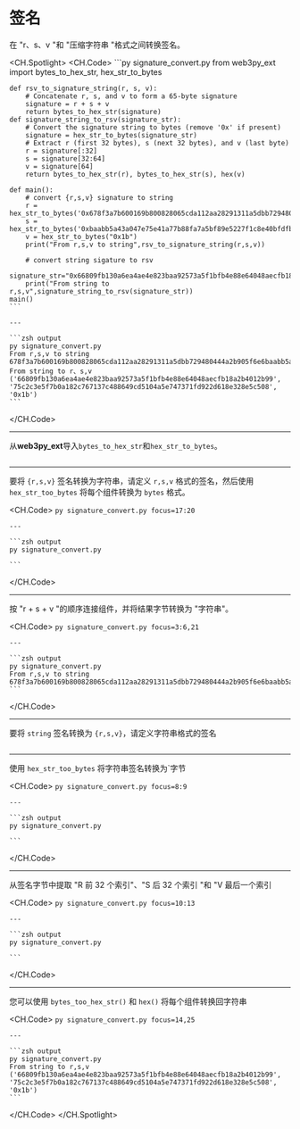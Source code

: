 # 签名

在 "r、s、v "和 "压缩字符串 "格式之间转换签名。

<CH.Spotlight>
  <CH.Code>
    ```py signature_convert.py
    from web3py_ext import bytes_to_hex_str, hex_str_to_bytes

    def rsv_to_signature_string(r, s, v):
        # Concatenate r, s, and v to form a 65-byte signature
        signature = r + s + v
        return bytes_to_hex_str(signature)
    def signature_string_to_rsv(signature_str):
        # Convert the signature string to bytes (remove '0x' if present)
        signature = hex_str_to_bytes(signature_str)
        # Extract r (first 32 bytes), s (next 32 bytes), and v (last byte)
        r = signature[:32]
        s = signature[32:64]
        v = signature[64]
        return bytes_to_hex_str(r), bytes_to_hex_str(s), hex(v)

    def main():
        # convert {r,s,v} signature to string
        r = hex_str_to_bytes('0x678f3a7b600169b800828065cda112aa28291311a5dbb729480444a2b905f6e6')
        s = hex_str_to_bytes('0xbaabb5a43a047e75e41a77b88fa7a5bf89e5227f1c8e40bfdfbcceb8164521ed')
        v = hex_str_to_bytes("0x1b")
        print("From r,s,v to string",rsv_to_signature_string(r,s,v))

        # convert string sigature to rsv
        signature_str="0x66809fb130a6ea4ae4e823baa92573a5f1bfb4e88e64048aecfb18a2b4012b9975c2c3e5f7b0a182c767137c488649cd5104a5e747371fd922d618e328e5c5081b"
        print("From string to r,s,v",signature_string_to_rsv(signature_str))
    main()
    ```

    ---

    ```zsh output
    py signature_convert.py
    From r,s,v to string 678f3a7b600169b800828065cda112aa28291311a5dbb729480444a2b905f6e6baabb5a43a047e75e41a77b88fa7a5bf89e52271c8e40bfdfbcceb8164521ed1b
    From string to r、s,v ('66809fb130a6ea4ae4e823baa92573a5f1bfb4e88e64048aecfb18a2b4012b99', '75c2c3e5f7b0a182c767137c488649cd5104a5e747371fd922d618e328e5c508', '0x1b')
    ```
  </CH.Code>

  ---

  从**web3py_ext**导入`bytes_to_hex_str`和`hex_str_to_bytes`。

  ```py signature_convert.py focus=1
  ```

  ---

  要将 `{r,s,v}` 签名转换为字符串，请定义 `r,s,v` 格式的签名，然后使用 `hex_str_too_bytes` 将每个组件转换为 `bytes` 格式。

  <CH.Code>
    ```py signature_convert.py focus=17:20
    ```

    ---

    ```zsh output
    py signature_convert.py

    ```
  </CH.Code>

  ---

  按 "r + s + v "的顺序连接组件，并将结果字节转换为 "字符串"。

  <CH.Code>
    ```py signature_convert.py focus=3:6,21
    ```

    ---

    ```zsh output
    py signature_convert.py
    From r,s,v to string 678f3a7b600169b800828065cda112aa28291311a5dbb729480444a2b905f6e6baabb5a43a047e75e41a77b88fa7a5bf89e5227f1c8e40bfdfbcceb8164521ed1b
    ```
  </CH.Code>

  ---

  要将 `string` 签名转换为 `{r,s,v}`，请定义字符串格式的签名

  ```py signature_convert.py focus=23:24
  ```

  ---

  使用 `hex_str_too_bytes` 将字符串签名转换为\`字节

  <CH.Code>
    ```py signature_convert.py focus=8:9
    ```

    ---

    ```zsh output
    py signature_convert.py

    ```
  </CH.Code>

  ---

  从签名字节中提取 "R 前 32 个索引"、"S 后 32 个索引 "和 "V 最后一个索引

  <CH.Code>
    ```py signature_convert.py focus=10:13
    ```

    ---

    ```zsh output
    py signature_convert.py

    ```
  </CH.Code>

  ---

  您可以使用 `bytes_too_hex_str()` 和 `hex()` 将每个组件转换回字符串

  <CH.Code>
    ```py signature_convert.py focus=14,25
    ```

    ---

    ```zsh output
    py signature_convert.py
    From string to r,s,v ('66809fb130a6ea4ae4e823baa92573a5f1bfb4e88e64048aecfb18a2b4012b99', '75c2c3e5f7b0a182c767137c488649cd5104a5e747371fd922d618e328e5c508', '0x1b')
    ```
  </CH.Code>
</CH.Spotlight>
